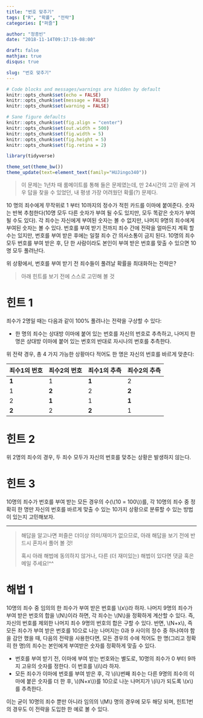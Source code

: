 ```yaml
---
title: "번호 맞추기"
tags: ["R", "확률", "전략"]
categories: ["퍼즐"]

author: "정종빈"
date: "2018-11-14T09:17:19-08:00"

draft: false
mathjax: true
disqus: true

slug: "번호 맞추기"
---
```


```r
# Code blocks and messages/warnings are hidden by default
knitr::opts_chunk$set(echo = FALSE)
knitr::opts_chunk$set(message = FALSE)
knitr::opts_chunk$set(warning = FALSE)

# Sane figure defaults
knitr::opts_chunk$set(fig.align = "center")
knitr::opts_chunk$set(out.width = 500)
knitr::opts_chunk$set(fig.width = 5)
knitr::opts_chunk$set(fig.height = 5)
knitr::opts_chunk$set(fig.retina = 2)

library(tidyverse)

theme_set(theme_bw())
theme_update(text=element_text(family="HUJingo340"))
```

> 이 문제는 1년차 때 룸메이트를 통해 들은 문제였는데, 만 24시간의 고민 
> 끝에 겨우 답을 찾을 수 있었던, 내 평생 가장 어려웠던 확률(?) 문제다.

10 명의 죄수에게 무작위로 1 부터 10까지의 정수가 적힌 카드를 이마에 붙여준다. 
숫자는 반복 추첨한다(10명 모두 다른 숫자가 부여 될 수도 있지만, 모두 똑같은 숫자가 부여 될 수도 있다).
각 죄수는 자신에게 부여된 숫자는 볼 수 없지만, 나머지 9명의 죄수에게 부여된 숫자는 볼 수 있다.
번호를 부여 받기 전까지 죄수 간에 전략을 얼마든지 계획 할 수는 있지만, 번호를 부여 받은 후에는 일절 죄수 간 의사소통이 금지 된다.
10명의 죄수 모두 번호를 부여 받은 후, 단 한 사람이라도 본인이 부여 받은 번호를 맞출 수 있으면 10명 모두 풀려난다.

위 상황에서, 번호를 부여 받기 전 죄수들이 풀려날 확률을 최대화하는 전략은?

<!--more-->

> 아래 힌트를 보기 전에 스스로 고민해 볼 것

# 힌트 1

죄수가 2명일 때는 다음과 같이 100% 풀려나는 전략을 구상할 수 있다:

- 한 명의 죄수는 상대방 이마에 붙어 있는 번호를 자신의 번호로 추측하고, 나머지 
  한 명은 상대방 이마에 붙어 있는 번호의 반대로 자시나의 번호를 추측한다.
  
위 전략 경우, 총 4 가지 가능한 상황마다 적어도 한 명은 자신의 번호를 바르게 맞춘다:

죄수1의 번호 | 죄수2의 번호 | 죄수1의 추측 | 죄수2의 추측
-------------|--------------|--------------|--------------
 **1**       | 1            | **1**        | 2
 1           | **2**        | 2            | **2**
 2           | **1**        | 1            | **1**
 **2**       | 2            | **2**        | 1
 
 
 
# 힌트 2

위 2명의 죄수의 경우, 두 죄수 모두가 자신의 번호를 맞추는 상황은 발생하지 않는다.


# 힌트 3

10명의 죄수가 번호를 부여 받는 모든 경우의 수(\\(10 \times 10 = 100\\))를,
각 10명의 죄수 중 정확히 한 명만 자신의 번호를 바르게 맞출 수 있는 10가지 상황으로 
분류할 수 있는 방법이 있는지 고민해보자.

-----


> 해답을 알고나면 퍼즐은 더이상 의미/재미가 없으므로, 아래 해답을 보기 전에 
> 반드시 혼자서 풀어 볼 것!
> 
> 혹시 아래 해법에 동의하지 않거나, 다른 (더 재미있는) 해법이 있다면 댓글 혹은
> 메일 주세요!^^


# 해법 1

10명의 죄수 중 임의의 한 죄수가 부여 받은 번호를 \\(x\\)라 하자.
나머지 9명의 죄수가 부여 받은 번호의 합을 \\(N\\)이라 하면, 각 죄수는 \\(N\\)을 정확하게 계산할 수 있다.
즉, 자신의 번호를 제외한 나머지 죄수 9명의 번호의 합은 구할 수 있다.
반면, \\(N+x\\), 즉 모든 죄수가 부여 받은 번호를 10으로 나눈 나머지는 0과 9 사이의 정수 중 
하나여야 함을 감안 했을 때, 다음의 전략을 사용한다면,
모든 경우의 수에 적어도 한 명(그리고 정확히 한 명)의 죄수는 본인에게 부여받은
숫자를 정확하게 맞출 수 있다.

- 번호를 부여 받기 전, 이마에 부여 받는 번호와는 별도로,
  10명의 죄수가 0 부터 9까지 고유의 숫자를 정한다. 이 번호를 \\(i\\)라 하자.
- 모든 죄수가 이마에 번호를 부여 받은 후, 각 \\(i\\)번째 죄수는 다른 9명의 죄수의 이마에 붙은 숫자를 더 한 후,
  \\((N+x\\))를 10으로 나눈 나머지가 \\(i\\)가 되도록 \\(x\\)를 추측한다.
  
이는 굳이 10명의 죄수 뿐만 아니라 임의의 \\(M\\) 명의 경우에 모두 해당 되며,
힌트1번의 경우도 이 전략을 도입한 한 예로 볼 수 있다.